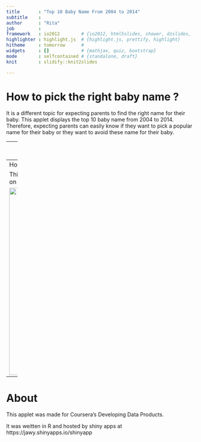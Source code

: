 ```yaml
---
title       : "Top 10 Baby Name From 2004 to 2014"
subtitle    : 
author      : "Rita"
job         : 
framework   : io2012        # {io2012, html5slides, shower, dzslides, ...}
highlighter : highlight.js  # {highlight.js, prettify, highlight}
hitheme     : tomorrow      # 
widgets     : []            # {mathjax, quiz, bootstrap}
mode        : selfcontained # {standalone, draft}
knit        : slidify::knit2slides

---
```

How to pick the right baby name ?
========================================

It is a different topic for expecting parents to find the right name for their baby. This applet displays the top 10 baby name from 2004 to 2014. Therefore, expecting parents can easily know if they want to pick a popular name for their baby or they want to avoid these name for their baby. 


----
Data
================================
The data was collected from Official Social Security website https://www.ssa.gov/OACT/babynames/index.html


```r
Boys<-read.csv("./data/bbabyname.csv")
Girls<-read.csv("./data/gbaby.csv")

head(Boys)
```

---
How to use this App
============================

This applet has two dropdown box. First is the gender dropdown box and second is the year dropdown box. The applet would base on the selected gender and year display the result with a bar chart. 


<img src="name.JPG" width="1000px" height="500px" />

---
About
========================
This applet was made for Coursera's Developing Data Products.  

It was weitten in R and hosted by shiny apps at https://jawy.shinyapps.io/shinyapp


